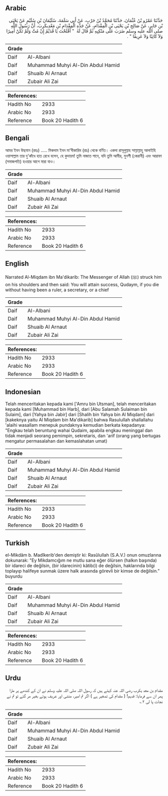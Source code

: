 ## Arabic


<div dir="rtl" lang="ar" style={{fontSize:'larger',backgroundColor:'#f8f9fa',padding:20}}>
حَدَّثَنَا عَمْرُو بْنُ عُثْمَانَ، حَدَّثَنَا مُحَمَّدُ بْنُ حَرْبٍ، عَنْ أَبِي سَلَمَةَ، سُلَيْمَانَ بْنِ سُلَيْمٍ عَنْ يَحْيَى بْنِ جَابِرٍ، عَنْ صَالِحِ بْنِ يَحْيَى بْنِ الْمِقْدَامِ، عَنْ جَدِّهِ الْمِقْدَامِ بْنِ مَعْدِيكَرِبَ، أَنَّ رَسُولَ اللَّهِ صلى الله عليه وسلم ضَرَبَ عَلَى مَنْكِبِهِ ثُمَّ قَالَ لَهُ ‏ "‏ أَفْلَحْتَ يَا قُدَيْمُ إِنْ مُتَّ وَلَمْ تَكُنْ أَمِيرًا وَلاَ كَاتِبًا وَلاَ عَرِيفًا ‏"‏ ‏.‏
</div>
<div style={{backgroundColor:'#f8f9fa',padding:20, marginBottom: 10}}><table> <thead> <tr> <th>Grade</th> <th></th> </tr> </thead> <tbody> <tr><td>Daif</td><td>Al-Albani</td></tr><tr><td>Daif</td><td>Muhammad Muhyi Al-Din Abdul Hamid</td></tr><tr><td>Daif</td><td>Shuaib Al Arnaut</td></tr><tr><td>Daif</td><td>Zubair Ali Zai</td></tr></tbody></table><table> <thead> <tr> <th>References:</th> <th></th> </tr> </thead> <tbody><tr><td>Hadith No</td><td>2933</td></tr><tr><td>Arabic No</td><td>2933</td></tr><tr><td>Reference</td><td>Book 20 Hadith 6</td></tr></tbody></table></div>

## Bengali


<div dir="ltr" lang="bn" style={{fontSize:'larger',backgroundColor:'#f8f9fa',padding:20}}>
আমর ইবন উছমান (রহঃ) ..... মিকদাম ইবন মা'দীকারিব (রাঃ) থেকে বর্ণিত। একদা রাসূলুল্লাহ সাল্লাল্লাহু আলাইহি ওয়াসাল্লাম তার দু'কাঁধে হাত রেখে বলেন, হে কুদায়ম! তুমি নাজাত পাবে, যদি তুমি আমীর, মুনশী (কেরানী) এবং আরাফা (সমাজপতি) হওয়ার আগে মারা যাও।
</div>
<div style={{backgroundColor:'#f8f9fa',padding:20, marginBottom: 10}}><table> <thead> <tr> <th>Grade</th> <th></th> </tr> </thead> <tbody> <tr><td>Daif</td><td>Al-Albani</td></tr><tr><td>Daif</td><td>Muhammad Muhyi Al-Din Abdul Hamid</td></tr><tr><td>Daif</td><td>Shuaib Al Arnaut</td></tr><tr><td>Daif</td><td>Zubair Ali Zai</td></tr></tbody></table><table> <thead> <tr> <th>References:</th> <th></th> </tr> </thead> <tbody><tr><td>Hadith No</td><td>2933</td></tr><tr><td>Arabic No</td><td>2933</td></tr><tr><td>Reference</td><td>Book 20 Hadith 6</td></tr></tbody></table></div>

## English


<div dir="ltr" lang="en" style={{fontSize:'larger',backgroundColor:'#f8f9fa',padding:20}}>
Narrated Al-Miqdam ibn Ma'dikarib: The Messenger of Allah (ﷺ) struck him on his shoulders and then said: You will attain success, Qudaym, if you die without having been a ruler, a secretary, or a chief
</div>
<div style={{backgroundColor:'#f8f9fa',padding:20, marginBottom: 10}}><table> <thead> <tr> <th>Grade</th> <th></th> </tr> </thead> <tbody> <tr><td>Daif</td><td>Al-Albani</td></tr><tr><td>Daif</td><td>Muhammad Muhyi Al-Din Abdul Hamid</td></tr><tr><td>Daif</td><td>Shuaib Al Arnaut</td></tr><tr><td>Daif</td><td>Zubair Ali Zai</td></tr></tbody></table><table> <thead> <tr> <th>References:</th> <th></th> </tr> </thead> <tbody><tr><td>Hadith No</td><td>2933</td></tr><tr><td>Arabic No</td><td>2933</td></tr><tr><td>Reference</td><td>Book 20 Hadith 6</td></tr></tbody></table></div>

## Indonesian


<div dir="ltr" lang="id" style={{fontSize:'larger',backgroundColor:'#f8f9fa',padding:20}}>
Telah menceritakan kepada kami ['Amru bin Utsman], telah menceritakan kepada kami [Muhammad bin Harb], dari [Abu Salamah Sulaiman bin Sulaim], dari [Yahya bin Jabir] dari [Shalih bin Yahya bin Al Miqdam] dari [kakeknya yaitu Al Miqdam bin Ma'dikarib] bahwa Rasulullah shallallahu 'alaihi wasallam menepuk pundaknya kemudian berkata kepadanya: "Engkau telah beruntung wahai Qudaim, apabila engkau meninggal dan tidak menjadi seorang pemimpin, sekretaris, dan 'arif (orang yang bertugas mengatur permasalahan dan kemaslahatan umat)
</div>
<div style={{backgroundColor:'#f8f9fa',padding:20, marginBottom: 10}}><table> <thead> <tr> <th>Grade</th> <th></th> </tr> </thead> <tbody> <tr><td>Daif</td><td>Al-Albani</td></tr><tr><td>Daif</td><td>Muhammad Muhyi Al-Din Abdul Hamid</td></tr><tr><td>Daif</td><td>Shuaib Al Arnaut</td></tr><tr><td>Daif</td><td>Zubair Ali Zai</td></tr></tbody></table><table> <thead> <tr> <th>References:</th> <th></th> </tr> </thead> <tbody><tr><td>Hadith No</td><td>2933</td></tr><tr><td>Arabic No</td><td>2933</td></tr><tr><td>Reference</td><td>Book 20 Hadith 6</td></tr></tbody></table></div>

## Turkish


<div dir="ltr" lang="tr" style={{fontSize:'larger',backgroundColor:'#f8f9fa',padding:20}}>
el-Mikdâm b. Madîkerib'den demiştir ki: Rasûlullah (S.A.V.) onun omuzlarına dokunarak: "Ey Mikdamcığım ne mutlu sana eğer ölürsen (halkın başında) bir idareci de değilsin, (bir idarecinin) kâtib(i) de değilsin, haklarında bilgi toplayıp halifeye sunmak üzere halk arasında görevli bir kimse de değilsin.” buyurdu
</div>
<div style={{backgroundColor:'#f8f9fa',padding:20, marginBottom: 10}}><table> <thead> <tr> <th>Grade</th> <th></th> </tr> </thead> <tbody> <tr><td>Daif</td><td>Al-Albani</td></tr><tr><td>Daif</td><td>Muhammad Muhyi Al-Din Abdul Hamid</td></tr><tr><td>Daif</td><td>Shuaib Al Arnaut</td></tr><tr><td>Daif</td><td>Zubair Ali Zai</td></tr></tbody></table><table> <thead> <tr> <th>References:</th> <th></th> </tr> </thead> <tbody><tr><td>Hadith No</td><td>2933</td></tr><tr><td>Arabic No</td><td>2933</td></tr><tr><td>Reference</td><td>Book 20 Hadith 6</td></tr></tbody></table></div>

## Urdu


<div dir="rtl" lang="ur" style={{fontSize:'larger',backgroundColor:'#f8f9fa',padding:20}}>
مقدام بن معد یکرب رضی اللہ عنہ کہتے ہیں کہ رسول اللہ صلی اللہ علیہ وسلم نے ان کے کندھے پر مارا پھر ان سے فرمایا: قدیم! ( مقدام کی تصغیر ہے ) اگر تم امیر، منشی اور عریف ہوئے بغیر مر گئے تو تم نے نجات پا لی ۲؎
</div>
<div style={{backgroundColor:'#f8f9fa',padding:20, marginBottom: 10}}><table> <thead> <tr> <th>Grade</th> <th></th> </tr> </thead> <tbody> <tr><td>Daif</td><td>Al-Albani</td></tr><tr><td>Daif</td><td>Muhammad Muhyi Al-Din Abdul Hamid</td></tr><tr><td>Daif</td><td>Shuaib Al Arnaut</td></tr><tr><td>Daif</td><td>Zubair Ali Zai</td></tr></tbody></table><table> <thead> <tr> <th>References:</th> <th></th> </tr> </thead> <tbody><tr><td>Hadith No</td><td>2933</td></tr><tr><td>Arabic No</td><td>2933</td></tr><tr><td>Reference</td><td>Book 20 Hadith 6</td></tr></tbody></table></div>